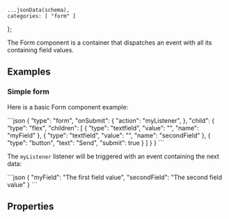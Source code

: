     ...jsonData(schema),
    categories: [ "form" ]
};

The Form component is a container that dispatches an event with all its containing field values.

## Examples

### Simple form

Here is a basic Form component example:

<CodeBlock>
```json
{
    "type": "form",
    "onSubmit": {
        "action": "myListener",
    },
    "child": {
        "type": "flex",
        "children": [
            {
                "type": "textfield",
                "value": "",
                "name": "myField"
            },
            {
                "type": "textfield",
                "value": "",
                "name": "secondField"
            },
            {
                "type": "button",
                "text": "Send",
                "submit": true
            }
        ]
    }
}
```
</CodeBlock>

The `myListener` listener will be triggered with an event containing the next data:

<CodeBlock>
```json
{
    "myField": "The first field value",
    "secondField": "The second field value"
}
```
</CodeBlock>

## Properties
<PropertyTable schema={schema}/>
